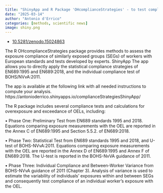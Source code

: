 ```yaml
---
title: "ShinyApp and R Package 'OHcomplianceStrategies' - to test compliance of workers' exposure"
date: "2025-03-14"
author: "Antonio d'Errico"
categories: [methods, scientific news]
image: shiny.png
---
```


-   [10.5281/zenodo.15024863](http://dx.doi.org/10.5281/zenodo.15024863)

The R OHcomplianceStrategies package provides methods to assess the exposure compliance of similarly exposed groups (SEGs) of workers with European standards and tests developed by experts. ShinyApp The app allows you to directly apply the statistical compliance strategies of EN689:1995 and EN689:2018, and the individual compliance test of BOHS/NVvA:2011.

The app is available at the following link with all needed instructions to compute your analysis. https://antonioderrico.shinyapps.io/complianceStrategiesShinyApp/

The R package includes several compliance tests and calculations for overexposure and exceedance of OELs, including:

• Phase One: Preliminary Test from EN689 standards 1995 and 2018. Equations comparing exposure measurements with the OEL are reported in the Annex C of EN689:1995 and Section 5.5.2. of EN689:2018.

• Phase Two: Statistical Test from EN689 standards 1995 and 2018, and U-test of BOHS-NVvA:2011. Equations comparing exposure measurements with the OEL are reported in the Annex D of EN689:1995 and Annex F of EN689:2018. The U-test is reported in the BOHS-NvVA guidance of 2011.

• Phase Three: Individual Compliance and Between-Worker Variance from BOHS-NVvA guidance of 2011 (Chapter 3). Analysis of variance is used to estimate the variability of individuals’ exposures within and between SEGs and consequently test compliance of an individual worker’s exposure with the OEL.
